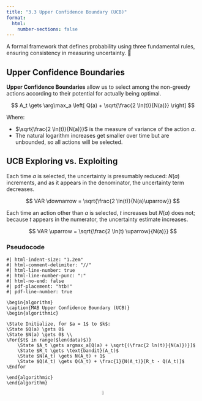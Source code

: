 ```yaml
---
title: "3.3 Upper Confidence Boundary (UCB)"
format:
  html:
    number-sections: false
---
```


::: {.callout-note appearance="simple" icon=false}
A formal framework that defines probability using three fundamental rules, ensuring consistency in measuring uncertainty. 🎲
:::

## Upper Confidence Boundaries

**Upper Confidence Boundaries** allow us to select among the non-greedy actions according to their potential for actually being optimal.

$$
A_t \gets \arg\max_a \left[ Q(a) + \sqrt{\frac{2 \ln(t)}{N(a)}} \right]
$$

Where:

- $\sqrt{\frac{2 \ln(t)}{N(a)}}$ is the measure of variance of the action $a$.
- The natural logarithm increases get smaller over time but are unbounded, so all actions will be selected.

## UCB Exploring vs. Exploiting

Each time $a$ is selected, the uncertainty is presumably reduced: $N(a)$ increments, and as it appears in the denominator, the uncertainty term decreases.

$$
VAR \downarrow = \sqrt{\frac{2 \ln(t)}{N(a)\uparrow}}
$$

Each time an action other than $a$ is selected, $t$ increases but $N(a)$ does not; because $t$ appears in the numerator, the uncertainty estimate increases.

$$
VAR \uparrow = \sqrt{\frac{2 \ln(t) \uparrow}{N(a)}}
$$

### Pseudocode

```pseudocode
#| html-indent-size: "1.2em"
#| html-comment-delimiter: "//"
#| html-line-number: true
#| html-line-number-punc: ":"
#| html-no-end: false
#| pdf-placement: "htb!"
#| pdf-line-number: true

\begin{algorithm}
\caption{MAB Upper Confidence Boundary (UCB)}
\begin{algorithmic}

\State Initialize, for $a = 1$ to $k$:
\State $Q(a) \gets 0$ 
\State $N(a) \gets 0$ \\
\For{$t$ in range($len(data)$)}
    \State $A_t \gets argmax_a[Q(a) + \sqrt{(\frac{2 ln(t)}{N(a)})}]$
    \State $R_t \gets \text{bandit}(A_t)$
    \State $N(A_t) \gets N(A_t) + 1$
    \State $Q(A_t) \gets Q(A_t) + \frac{1}{N(A_t)}[R_t - Q(A_t)]$
\Endfor

\end{algorithmic}
\end{algorithm}
```

<div style="text-align: center;">
  <a href="https://github.com/">
    <img src="images/github.svg" alt="GitHub" width="5%"/> <!-- Adjust width as needed -->
  </a>
</div>